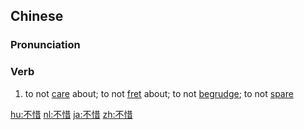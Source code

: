 ==Chinese==
{{zh-forms}}

===Pronunciation===
{{zh-pron
|m=不惜
|c=bat1 sik1
|ma=Zh-bùxi.ogg
|cat=a
}}

===Verb===
{{zh-adj}}

# to not [[care]] about; to not [[fret]] about; to not [[begrudge]]; to not [[spare]]

{{zh-cat|Advanced}}

[[hu:不惜]]
[[nl:不惜]]
[[ja:不惜]]
[[zh:不惜]]